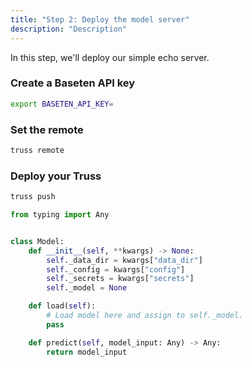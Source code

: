 ```yaml
---
title: "Step 2: Deploy the model server"
description: "Description"
---
```


In this step, we'll deploy our simple echo server.

### Create a Baseten API key

```sh
export BASETEN_API_KEY=
```

### Set the remote

```sh
truss remote
```

### Deploy your Truss

```sh
truss push
```

<RequestExample>

```python model/model.py
from typing import Any


class Model:
    def __init__(self, **kwargs) -> None:
        self._data_dir = kwargs["data_dir"]
        self._config = kwargs["config"]
        self._secrets = kwargs["secrets"]
        self._model = None

    def load(self):
        # Load model here and assign to self._model.
        pass

    def predict(self, model_input: Any) -> Any:
        return model_input
```

<Snippet file="base-config.mdx" />

</RequestExample>

